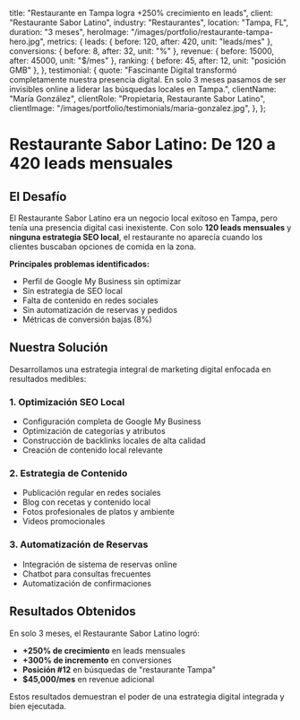   title: "Restaurante en Tampa logra +250% crecimiento en leads",
  client: "Restaurante Sabor Latino",
  industry: "Restaurantes",
  location: "Tampa, FL",
  duration: "3 meses",
  heroImage: "/images/portfolio/restaurante-tampa-hero.jpg",
  metrics: {
    leads: { before: 120, after: 420, unit: "leads/mes" },
    conversions: { before: 8, after: 32, unit: "%" },
    revenue: { before: 15000, after: 45000, unit: "$/mes" },
    ranking: { before: 45, after: 12, unit: "posición GMB" },
  },
  testimonial: {
    quote: "Fascinante Digital transformó completamente nuestra presencia digital. En solo 3 meses pasamos de ser invisibles online a liderar las búsquedas locales en Tampa.",
    clientName: "María González",
    clientRole: "Propietaria, Restaurante Sabor Latino",
    clientImage: "/images/portfolio/testimonials/maria-gonzalez.jpg",
  },
};

# Restaurante Sabor Latino: De 120 a 420 leads mensuales

## El Desafío

El Restaurante Sabor Latino era un negocio local exitoso en Tampa, pero tenía una presencia digital casi inexistente. Con solo **120 leads mensuales** y **ninguna estrategia SEO local**, el restaurante no aparecía cuando los clientes buscaban opciones de comida en la zona.

**Principales problemas identificados:**
- Perfil de Google My Business sin optimizar
- Sin estrategia de SEO local
- Falta de contenido en redes sociales
- Sin automatización de reservas y pedidos
- Métricas de conversión bajas (8%)

## Nuestra Solución

Desarrollamos una estrategia integral de marketing digital enfocada en resultados medibles:

### 1. Optimización SEO Local
- Configuración completa de Google My Business
- Optimización de categorías y atributos
- Construcción de backlinks locales de alta calidad
- Creación de contenido local relevante

### 2. Estrategia de Contenido
- Publicación regular en redes sociales
- Blog con recetas y contenido local
- Fotos profesionales de platos y ambiente
- Videos promocionales

### 3. Automatización de Reservas
- Integración de sistema de reservas online
- Chatbot para consultas frecuentes
- Automatización de confirmaciones

## Resultados Obtenidos

En solo 3 meses, el Restaurante Sabor Latino logró:
- **+250% de crecimiento** en leads mensuales
- **+300% de incremento** en conversiones
- **Posición #12** en búsquedas de "restaurante Tampa"
- **$45,000/mes** en revenue adicional

Estos resultados demuestran el poder de una estrategia digital integrada y bien ejecutada.
